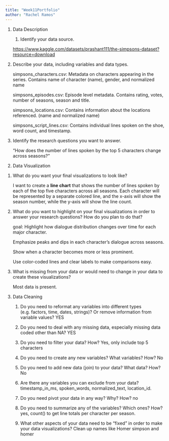 ```yaml
---
title: "Week11Portfolio"
author: "Rachel Ramos"
---
```


1.  Data Description

    1.  Identify your data source.

    <https://www.kaggle.com/datasets/prashant111/the-simpsons-dataset?resource=download>

2.  Describe your data, including variables and data types.

    simpsons_characters.csv: Metadata on characters appearing in the series. Contains name of character (name), gender, and normalized name

    simpsons_episodes.csv: Episode level metadata. Contains rating, votes, number of seasons, season and title.

    simpsons_locations.csv: Contains information about the locations referenced. (name and normalized name)

    simpsons_script_lines.csv: Contains individual lines spoken on the shoe, word count, and timestamp.

3.  Identify the research questions you want to answer.

    "How does the number of lines spoken by the top 5 characters change across seasons?"

<!-- -->

2.  Data Visualization

<!-- -->

1.  What do you want your final visualizations to look like?

    I want to create a **line chart** that shows the number of lines spoken by each of the top five characters across all seasons. Each character will be represented by a separate colored line, and the x-axis will show the season number, while the y-axis will show the line count.

2.  What do you want to highlight on your final visualizations in order to answer your research questions? How do you plan to do that?

    goal: Highlight how dialogue distribution changes over time for each major character.

    Emphasize peaks and dips in each character’s dialogue across seasons.

    Show when a character becomes more or less prominent.

    Use color-coded lines and clear labels to make comparisons easy.

3.  What is missing from your data or would need to change in your data to create these visualizations?

    Most data is present.

<!-- -->

3.  Data Cleaning
    1.  Do you need to reformat any variables into different types (e.g. factors, time, dates, strings)? Or remove information from variable values? YES

    2.  Do you need to deal with any missing data, especially missing data coded other than NA? YES

    3.  Do you need to filter your data? How? Yes, only include top 5 characters

    4.  Do you need to create any new variables? What variables? How? No

    5.  Do you need to add new data (join) to your data? What data? How? No

    6.  Are there any variables you can exclude from your data? timestamp_in_ms, spoken_words, normalized_text, location_id.

    7.  Do you need pivot your data in any way? Why? How? no

    8.  Do you need to summarize any of the variables? Which ones? How? yes, count() to get line totals per character per season.

    9.  What other aspects of your data need to be “fixed” in order to make your data visualizations? Clean up names like Homer simpson and homer
